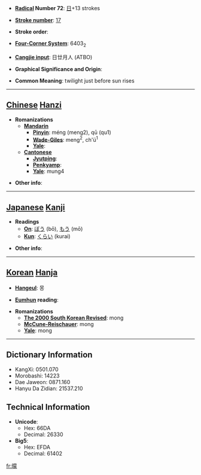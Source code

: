 * '''[[Wiktionary:Chinese radical index| Radical]] Number 72''': [[Wiktionary:Chinese radical index 日|日]]+13 strokes

* '''[[Wiktionary:Chinese total strokes index|Stroke number]]''': [[Wiktionary:Chinese total strokes index 17|17]]

* '''Stroke order''': 

* '''[[Wiktionary:Chinese four corner index|Four-Corner System]]''': 6403<sub>2</sub>

* '''[[Wiktionary:Chinese Cangjie index|Cangjie input]]''': 日廿月人 (ATBO)

* '''Graphical Significance and Origin''': 

* '''Common Meaning''': twilight just before sun rises

----

== [[Chinese]] [[Hanzi]] ==

* '''Romanizations'''
** '''[[Mandarin]]'''
*** '''[[Pinyin]]''': méng (meng2), qū (qu1)
*** '''[[Wade-Giles]]''': meng<sup>2</sup>, ch'ü<sup>1</sup>
*** '''[[Yale]]''': 
** '''[[Cantonese]]'''
*** '''[[Jyutping]]''':
*** '''[[Penkyamp]]''': 
*** '''[[Yale]]''': mung4

* '''Other info''': 

----

== [[Japanese]] [[Kanji]] ==

* '''Readings'''
** '''[[On]]''': [[ぼう]] (bō), [[もう]] (mō)
** '''[[Kun]]''': [[くらい]] (kurai)

* '''Other info''':  

----

== [[Korean]] [[Hanja]] ==

* '''[[Hangeul]]''': 몽

* '''[[Eumhun]] reading''': 

* '''Romanizations'''
** '''[[The 2000 South Korean Revised Romanization|The 2000 South Korean Revised]]''': mong
** '''[[McCune-Reischauer]]''': mong
** '''[[Yale]]''': mong

----

== Dictionary Information ==

* KangXi: 0501.070
* Morobashi: 14223
* Dae Jaweon: 0871.160
* Hanyu Da Zidian: 21537.210

== Technical Information ==

* '''Unicode''':
** Hex: 66DA
** Decimal: 26330
* '''Big5''':
** Hex: EFDA
** Decimal: 61402

[[fr:曚]]
